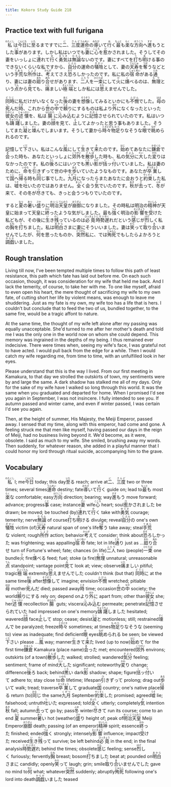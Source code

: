 ```yaml
---
title: Kokoro Study Guide 218
---
```


## Practice text with full furigana

<p>
<ruby><rb>私</rb><rt>わたくし</rt></ruby>は<ruby><rb>今日</rb><rt>こんにち</rt></ruby>に<ruby><rb>至</rb><rt>いた</rt></ruby>るまですでに<ruby><rb>二</rb><rt>に</rt></ruby>、<ruby><rb>三度</rb><rt>さんど</rt></ruby><ruby><rb>運命</rb><rt>うんめい</rt></ruby>の<ruby><rb>導</rb><rt>みちび</rt></ruby>いて<ruby><rb>行</rb><rt>ゆ</rt></ruby>く<ruby><rb>最</rb><rt>もっと</rt></ruby>も<ruby><rb>楽</rb><rt>らく</rt></ruby>な<ruby><rb>方向</rb><rt>ほうこう</rt></ruby>へ<ruby><rb>進</rb><rt>すす</rt></ruby>もうとした<ruby><rb>事</rb><rt>こと</rt></ruby>があります。しかし私はいつでも<ruby><rb>妻</rb><rt>さい</rt></ruby>に<ruby><rb>心</rb><rt>こころ</rt></ruby>を<ruby><rb>惹</rb><rt>ひ</rt></ruby>かされました。そうしてその妻をいっしょに<ruby><rb>連</rb><rt>つ</rt></ruby>れて<ruby><rb>行</rb><rt>ゆ</rt></ruby>く<ruby><rb>勇気</rb><rt>ゆうき</rt></ruby>は<ruby><rb>無論</rb><rt>むろん</rt></ruby>ないのです。妻にすべてを<ruby><rb>打</rb><rt>う</rt></ruby>ち<ruby><rb>明</rb><rt>あ</rt></ruby>ける事のできないくらいな私ですから、<ruby><rb>自分</rb><rt>じぶん</rt></ruby>の運命の<ruby><rb>犠牲</rb><rt>ぎせい</rt></ruby>として、妻の<ruby><rb>天寿</rb><rt>てんじゅ</rt></ruby>を<ruby><rb>奪</rb><rt>うば</rt></ruby>うなどという<ruby><rb>手荒</rb><rt>てあら</rt></ruby>な<ruby><rb>所作</rb><rt>しょさ</rt></ruby>は、<ruby><rb>考</rb><rt>かんが</rt></ruby>えてさえ<ruby><rb>恐</rb><rt>おそ</rt></ruby>ろしかったのです。私に私の<ruby><rb>宿命</rb><rt>しゅくめい</rt></ruby>がある<ruby><rb>通</rb><rt>とお</rt></ruby>り、妻には妻の<ruby><rb>廻</rb><rt>まわ</rt></ruby>り<ruby><rb>合</rb><rt>あわ</rt></ruby>せがあります、<ruby><rb>二人</rb><rt>ふたり</rt></ruby>を<ruby><rb>一束</rb><rt>ひとたば</rt></ruby>にして<ruby><rb>火</rb><rt>ひ</rt></ruby>に<ruby><rb>燻</rb><rt>く</rt></ruby>べるのは、<ruby><rb>無理</rb><rt>むり</rt></ruby>という<ruby><rb>点</rb><rt>てん</rt></ruby>から<ruby><rb>見</rb><rt>み</rt></ruby>ても、<ruby><rb>痛</rb><rt>いた</rt></ruby>ましい<ruby><rb>極端</rb><rt>きょくたん</rt></ruby>としか私には<ruby><rb>思</rb><rt>おも</rt></ruby>えませんでした。
</p>

<p>
<ruby><rb>同時</rb><rt>どうじ</rt></ruby>に私だけがいなくなった<ruby><rb>後</rb><rt>あと</rt></ruby>の妻を<ruby><rb>想像</rb><rt>そうぞう</rt></ruby>してみるといかにも<ruby><rb>不憫</rb><rt>ふびん</rt></ruby>でした。<ruby><rb>母</rb><rt>はは</rt></ruby>の<ruby><rb>死</rb><rt>し</rt></ruby>んだ<ruby><rb>時</rb><rt>とき</rt></ruby>、これから<ruby><rb>世</rb><rt>よ</rt></ruby>の<ruby><rb>中</rb><rt>なか</rt></ruby>で<ruby><rb>頼</rb><rt>たよ</rt></ruby>りにするものは私より<ruby><rb>外</rb><rt>ほか</rt></ruby>になくなったといった<ruby><rb>彼女</rb><rt>かのじょ</rt></ruby>の<ruby><rb>述懐</rb><rt>じゅっかい</rt></ruby>を、私は<ruby><rb>腸</rb><rt>はらわた</rt></ruby>に<ruby><rb>沁</rb><rt>し</rt></ruby>み<ruby><rb>込</rb><rt>こ</rt></ruby>むように<ruby><rb>記憶</rb><rt>きおく</rt></ruby>させられていたのです。私はいつも<ruby><rb>躊躇</rb><rt>ちゅうちょ</rt></ruby>しました。妻の<ruby><rb>顔</rb><rt>かお</rt></ruby>を見て、<ruby><rb>止</rb><rt>よ</rt></ruby>してよかったと思う事もありました。そうしてまた<ruby><rb>凝</rb><rt>じっ</rt></ruby>と<ruby><rb>竦</rb><rt>すく</rt></ruby>んでしまいます。そうして妻から<ruby><rb>時々</rb><rt>ときどき</rt></ruby><ruby><rb>物足</rb><rt>ものた</rt></ruby>りなそうな<ruby><rb>眼</rb><rt>め</rt></ruby>で<ruby><rb>眺</rb><rt>なが</rt></ruby>められるのです。
</p>

<p>
記憶して<ruby><rb>下</rb><rt>くだ</rt></ruby>さい。私はこんな<ruby><rb>風</rb><rt>ふう</rt></ruby>にして<ruby><rb>生</rb><rt>い</rt></ruby>きて<ruby><rb>来</rb><rt>き</rt></ruby>たのです。<ruby><rb>始</rb><rt>はじ</rt></ruby>めてあなたに<ruby><rb>鎌倉</rb><rt>かまくら</rt></ruby>で<ruby><rb>会</rb><rt>あ</rt></ruby>った時も、あなたといっしょに<ruby><rb>郊外</rb><rt>こうがい</rt></ruby>を<ruby><rb>散歩</rb><rt>さんぽ</rt></ruby>した時も、私の<ruby><rb>気分</rb><rt>きぶん</rt></ruby>に<ruby><rb>大</rb><rt>たい</rt></ruby>した<ruby><rb>変</rb><rt>かわ</rt></ruby>りはなかったのです。私の<ruby><rb>後</rb><rt>うし</rt></ruby>ろにはいつでも<ruby><rb>黒</rb><rt>くろ</rt></ruby>い<ruby><rb>影</rb><rt>かげ</rt></ruby>が<ruby><rb>括</rb><rt>く</rt></ruby>ッ<ruby><rb>付</rb><rt>つ</rt></ruby>いていました。私は妻のために、<ruby><rb>命</rb><rt>いのち</rt></ruby>を<ruby><rb>引</rb><rt>ひ</rt></ruby>きずって世の中を<ruby><rb>歩</rb><rt>ある</rt></ruby>いていたようなものです。あなたが<ruby><rb>卒業</rb><rt>そつぎょう</rt></ruby>して<ruby><rb>国</rb><rt>くに</rt></ruby>へ<ruby><rb>帰</rb><rt>かえ</rt></ruby>る時も<ruby><rb>同</rb><rt>おな</rt></ruby>じ事でした。<ruby><rb>九月</rb><rt>くがつ</rt></ruby>になったらまたあなたに会おうと<ruby><rb>約束</rb><rt>やくそく</rt></ruby>した私は、<ruby><rb>嘘</rb><rt>うそ</rt></ruby>を<ruby><rb>吐</rb><rt>つ</rt></ruby>いたのではありません。<ruby><rb>全</rb><rt>まった</rt></ruby>く会う<ruby><rb>気</rb><rt>き</rt></ruby>でいたのです。<ruby><rb>秋</rb><rt>あき</rt></ruby>が<ruby><rb>去</rb><rt>さ</rt></ruby>って、<ruby><rb>冬</rb><rt>ふゆ</rt></ruby>が来て、その冬が<ruby><rb>尽</rb><rt>つ</rt></ruby>きても、きっと会うつもりでいたのです。
</p>

<p>
すると<ruby><rb>夏</rb><rt>なつ</rt></ruby>の<ruby><rb>暑</rb><rt>あつ</rt></ruby>い<ruby><rb>盛</rb><rt>さか</rt></ruby>りに<ruby><rb>明治</rb><rt>めいじ</rt></ruby><ruby><rb>天皇</rb><rt>てんのう</rt></ruby>が<ruby><rb>崩御</rb><rt>ほうぎょ</rt></ruby>になりました。その時私は明治の<ruby><rb>精神</rb><rt>せいしん</rt></ruby>が天皇に始まって天皇に<ruby><rb>終</rb><rt>おわ</rt></ruby>ったような気がしました。最も<ruby><rb>強</rb><rt>つよ</rt></ruby>く明治の<ruby><rb>影響</rb><rt>えいきょう</rt></ruby>を<ruby><rb>受</rb><rt>う</rt></ruby>けた私どもが、その後に<ruby><rb>生</rb><rt>い</rt></ruby>き<ruby><rb>残</rb><rt>のこ</rt></ruby>っているのは<ruby><rb>必竟</rb><rt>ひっきょう</rt></ruby><ruby><rb>時勢</rb><rt>じせい</rt></ruby><ruby><rb>遅</rb><rt>おく</rt></ruby>れだという<ruby><rb>感</rb><rt>かん</rt></ruby>じが<ruby><rb>烈</rb><rt>はげ</rt></ruby>しく私の<ruby><rb>胸</rb><rt>むね</rt></ruby>を<ruby><rb>打</rb><rt>う</rt></ruby>ちました。私は<ruby><rb>明白</rb><rt>あから</rt></ruby>さまに妻にそういいました。妻は<ruby><rb>笑</rb><rt>わら</rt></ruby>って<ruby><rb>取</rb><rt>と</rt></ruby>り<ruby><rb>合</rb><rt>あ</rt></ruby>いませんでしたが、<ruby><rb>何</rb><rt>なに</rt></ruby>を思ったものか、<ruby><rb>突然</rb><rt>とつぜん</rt></ruby>私に、では<ruby><rb>殉死</rb><rt>じゅんし</rt></ruby>でもしたらよかろうと<ruby><rb>調戯</rb><rt>からか</rt></ruby>いました。
</p>


## Rough translation

Living till now, I've been tempted multiple times to follow this path of least resistance, this path which fate has laid out before me. On each such occasion, though, it was consideration for my wife that held me back. And I lack the temerity, of course, to take her with me. To one like myself, afraid to even open his heart, the mere thought of sacrificing my wife to my own fate, of cutting short her life by violent means, was enough to leave me shuddering. Just as my fate is my own, my wife too has a life that is hers. I couldn't but conclude that to feed the two of us, bundled together, to the same fire, would be a tragic affont to nature.

At the same time, the thought of my wife left alone after my passing was equally unacceptable. She'd turned to me after her mother's death and told me I was the only one in the world now on whom she could depend. This memory was ingrained in the depths of my being. I thus remained ever indecisive. There were times when, seeing my wife's face, I was grateful not to have acted. I would pull back from the edge for a while. Then I would catch my wife regarding me, from time to time, with an unfulfilled look in her eyes.

Please understand that this is the way I lived. From our first meeting in Kamakura, to that day we strolled the outskirts of town, my sentiments were by and large the same. A dark shadow has stalked me all of my days. Only for the sake of my wife have I walked so long through this world. It was the same when you graduated and departed for home. When I promised I'd see you again in September, I was not insincere. I fully intended to see you. If autumn passed and winter came, and even if winter passed, I was certain I'd see you again.

Then, at the height of summer, His Majesty, the Meiji Emperor, passed away. I sensed that my time, along with this emperor, had come and gone. A feeling struck me that men like myself, having passed our days in the reign of Meiji, had no business living beyond it. We'd become, as it were, obsolete. I said as much to my wife. She smiled, brushing away my words. Then suddenly, for whatever reason, she added in a playful manner that I could honor my lord through ritual suicide, accompanying him to the grave.     


## Vocabulary

<p>
<span class="vocabstudy"><ruby><rb>私</rb><rt>わたくし</rt></ruby>&nbsp;I; me</span><span class="vocabstudy"><ruby><rb>今日</rb><rt>こんにち</rt></ruby>&nbsp;today; this day</span><span class="vocabstudy"><ruby><rb>至</rb><rt>いた</rt></ruby>る&nbsp;reach; arrive at</span><span class="vocabstudy"><ruby><rb>二</rb><rt>に</rt></ruby>、<ruby><rb>三度</rb><rt>さんど</rt></ruby>&nbsp;two or three times; several times</span><span class="vocabstudy"><ruby><rb>運命</rb><rt>うんめい</rt></ruby>&nbsp;destiny; fate</span><span class="vocabstudy"><ruby><rb>導</rb><rt>みちび</rt></ruby>いて<ruby><rb>行</rb><rt>ゆ</rt></ruby>く&nbsp;guide on; lead to</span><span class="vocabstudy"><ruby><rb>最</rb><rt>もっと</rt></ruby>も&nbsp;most</span><span class="vocabstudy"><ruby><rb>楽</rb><rt>らく</rt></ruby>な&nbsp;comfortable; easy</span><span class="vocabstudy"><ruby><rb>方向</rb><rt>ほうこう</rt></ruby>&nbsp;direction; bearing; way</span><span class="vocabstudy"><ruby><rb>進</rb><rt>すす</rt></ruby>もう&nbsp;move forward; advance; progress</span><span class="vocabstudy"><ruby><rb>事</rb><rt>こと</rt></ruby>&nbsp;case; instance</span><span class="vocabstudy"><ruby><rb>妻</rb><rt>さい</rt></ruby>&nbsp;wife</span><span class="vocabstudy"><ruby><rb>心</rb><rt>こころ</rt></ruby>&nbsp;heart; soul</span><span class="vocabstudy"><ruby><rb>惹</rb><rt>ひ</rt></ruby>かされました&nbsp;be drawn; be moved; be touched (by)</span><span class="vocabstudy"><ruby><rb>連</rb><rt>つ</rt></ruby>れて<ruby><rb>行</rb><rt>ゆ</rt></ruby>く&nbsp;take with</span><span class="vocabstudy"><ruby><rb>勇気</rb><rt>ゆうき</rt></ruby>&nbsp;courage; temerity; nerve</span><span class="vocabstudy"><ruby><rb>無論</rb><rt>むろん</rt></ruby>&nbsp;of course</span><span class="vocabstudy"><ruby><rb>打</rb><rt>う</rt></ruby>ち<ruby><rb>明</rb><rt>あ</rt></ruby>ける&nbsp;divulge; reveal</span><span class="vocabstudy"><ruby><rb>自分</rb><rt>じぶん</rt></ruby>の&nbsp;one's own</span><span class="vocabstudy"><ruby><rb>犠牲</rb><rt>ぎせい</rt></ruby>&nbsp;victim (of)</span><span class="vocabstudy"><ruby><rb>天寿</rb><rt>てんじゅ</rt></ruby>&nbsp;natural span of one's life</span><span class="vocabstudy"><ruby><rb>奪</rb><rt>うば</rt></ruby>う&nbsp;take away; steal</span><span class="vocabstudy"><ruby><rb>手荒</rb><rt>てあら</rt></ruby>な&nbsp;violent; rough</span><span class="vocabstudy"><ruby><rb>所作</rb><rt>しょさ</rt></ruby>&nbsp;action; behavior</span><span class="vocabstudy"><ruby><rb>考</rb><rt>かんが</rt></ruby>えて&nbsp;consider; think about</span><span class="vocabstudy"><ruby><rb>恐</rb><rt>おそ</rt></ruby>ろしかった&nbsp;was frightening; was appalling</span><span class="vocabstudy"><ruby><rb>宿命</rb><rt>しゅくめい</rt></ruby>&nbsp;fate; lot in life</span><span class="vocabstudy"><ruby><rb>通</rb><rt>とお</rt></ruby>り&nbsp;just as ...</span><span class="vocabstudy"><ruby><rb>廻</rb><rt>まわ</rt></ruby>り<ruby><rb>合</rb><rt>あわ</rt></ruby>せ&nbsp;turn of Fortune's wheel; fate; chances (in life)</span><span class="vocabstudy"><ruby><rb>二人</rb><rt>ふたり</rt></ruby>&nbsp;two (people)</span><span class="vocabstudy"><ruby><rb>一束</rb><rt>ひとたば</rt></ruby>&nbsp;one bundle</span><span class="vocabstudy"><ruby><rb>火</rb><rt>ひ</rt></ruby>&nbsp;fire</span><span class="vocabstudy"><ruby><rb>燻</rb><rt>く</rt></ruby>べる&nbsp;feed; fuel; stoke (a fire)</span><span class="vocabstudy"><ruby><rb>無理</rb><rt>むり</rt></ruby>&nbsp;unnatural; unreasonable</span><span class="vocabstudy"><ruby><rb>点</rb><rt>てん</rt></ruby>&nbsp;standpoint; vantage point</span><span class="vocabstudy"><ruby><rb>見</rb><rt>み</rt></ruby>て&nbsp;look at; view; observe</span><span class="vocabstudy"><ruby><rb>痛</rb><rt>いた</rt></ruby>ましい&nbsp;pitiful; tragic</span><span class="vocabstudy"><ruby><rb>極端</rb><rt>きょくたん</rt></ruby>&nbsp;extremity</span><span class="vocabstudy"><ruby><rb>思</rb><rt>おも</rt></ruby>えませんでした&nbsp;couldn't think (but that)</span>
<span class="vocabstudy"><ruby><rb>同時</rb><rt>どうじ</rt></ruby>に&nbsp;at the same time</span><span class="vocabstudy"><ruby><rb>後</rb><rt>あと</rt></ruby>&nbsp;after</span><span class="vocabstudy"><ruby><rb>想像</rb><rt>そうぞう</rt></ruby>して&nbsp;imagine; envision</span><span class="vocabstudy"><ruby><rb>不憫</rb><rt>ふびん</rt></ruby>&nbsp;wretched; pitiable</span><span class="vocabstudy"><ruby><rb>母</rb><rt>はは</rt></ruby>&nbsp;mother</span><span class="vocabstudy"><ruby><rb>死</rb><rt>し</rt></ruby>んだ&nbsp;died; passed away</span><span class="vocabstudy"><ruby><rb>時</rb><rt>とき</rt></ruby>&nbsp;time; occasion</span><span class="vocabstudy"><ruby><rb>世</rb><rt>よ</rt></ruby>の<ruby><rb>中</rb><rt>なか</rt></ruby>&nbsp;society; the world</span><span class="vocabstudy"><ruby><rb>頼</rb><rt>たよ</rt></ruby>りにする&nbsp;rely on; depend on</span><span class="vocabstudy">より<ruby><rb>外</rb><rt>ほか</rt></ruby>に&nbsp;apart from; other than</span><span class="vocabstudy"><ruby><rb>彼女</rb><rt>かのじょ</rt></ruby>&nbsp;she; her</span><span class="vocabstudy"><ruby><rb>述懐</rb><rt>じゅっかい</rt></ruby>&nbsp;recollection</span><span class="vocabstudy"><ruby><rb>腸</rb><rt>はらわた</rt></ruby>&nbsp;guts; viscera</span><span class="vocabstudy"><ruby><rb>沁</rb><rt>し</rt></ruby>み<ruby><rb>込</rb><rt>こ</rt></ruby>む&nbsp;permeate; penetrate</span><span class="vocabstudy"><ruby><rb>記憶</rb><rt>きおく</rt></ruby>させられていた&nbsp;had impressed on one's memory</span><span class="vocabstudy"><ruby><rb>躊躇</rb><rt>ちゅうちょ</rt></ruby>しました&nbsp;hesitated; wavered</span><span class="vocabstudy"><ruby><rb>顔</rb><rt>かお</rt></ruby>&nbsp;face</span><span class="vocabstudy"><ruby><rb>止</rb><rt>よ</rt></ruby>して&nbsp;stop; cease; desist</span><span class="vocabstudy"><ruby><rb>凝</rb><rt>じっ</rt></ruby>と&nbsp;motionless; still; restrained</span><span class="vocabstudy"><ruby><rb>竦</rb><rt>すく</rt></ruby>んで&nbsp;be paralyzed; freeze</span><span class="vocabstudy"><ruby><rb>時々</rb><rt>ときどき</rt></ruby>&nbsp;sometimes; at times</span><span class="vocabstudy"><ruby><rb>物足</rb><rt>ものた</rt></ruby>りなそうな&nbsp;(seeming to) view as inadequate; find deficient</span><span class="vocabstudy"><ruby><rb>眼</rb><rt>め</rt></ruby>&nbsp;eyes</span><span class="vocabstudy"><ruby><rb>眺</rb><rt>なが</rt></ruby>められる&nbsp;be seen; be viewed</span>
<span class="vocabstudy"><ruby><rb>下</rb><rt>くだ</rt></ruby>さい&nbsp;please ...</span><span class="vocabstudy"><ruby><rb>風</rb><rt>ふう</rt></ruby>&nbsp;way; manner</span><span class="vocabstudy"><ruby><rb>生</rb><rt>い</rt></ruby>きて<ruby><rb>来</rb><rt>き</rt></ruby>た&nbsp;lived (up to now)</span><span class="vocabstudy"><ruby><rb>始</rb><rt>はじ</rt></ruby>めて&nbsp;for the first time</span><span class="vocabstudy"><ruby><rb>鎌倉</rb><rt>かまくら</rt></ruby>&nbsp;Kamakura (place name)</span><span class="vocabstudy"><ruby><rb>会</rb><rt>あ</rt></ruby>った&nbsp;met; encountered</span><span class="vocabstudy"><ruby><rb>郊外</rb><rt>こうがい</rt></ruby>&nbsp;environs; outskirts (of a town)</span><span class="vocabstudy"><ruby><rb>散歩</rb><rt>さんぽ</rt></ruby>した&nbsp;walked; strolled; wandered</span><span class="vocabstudy"><ruby><rb>気分</rb><rt>きぶん</rt></ruby>&nbsp;feeling; sentiment; frame of mind</span><span class="vocabstudy"><ruby><rb>大</rb><rt>たい</rt></ruby>した&nbsp;significant; noteworthy</span><span class="vocabstudy"><ruby><rb>変</rb><rt>かわ</rt></ruby>り&nbsp;change; difference</span><span class="vocabstudy"><ruby><rb>後</rb><rt>うし</rt></ruby>ろ&nbsp;back; behind</span><span class="vocabstudy"><ruby><rb>黒</rb><rt>くろ</rt></ruby>い&nbsp;dark</span><span class="vocabstudy"><ruby><rb>影</rb><rt>かげ</rt></ruby>&nbsp;shadow; shape; figure</span><span class="vocabstudy"><ruby><rb>括</rb><rt>く</rt></ruby>ッ<ruby><rb>付</rb><rt>つ</rt></ruby>いて&nbsp;adhere to; stay close to</span><span class="vocabstudy"><ruby><rb>命</rb><rt>いのち</rt></ruby>&nbsp;lifetime; lifespan</span><span class="vocabstudy"><ruby><rb>引</rb><rt>ひ</rt></ruby>きずって&nbsp;prolong; drag out</span><span class="vocabstudy"><ruby><rb>歩</rb><rt>ある</rt></ruby>いて&nbsp;walk; tread; traverse</span><span class="vocabstudy"><ruby><rb>卒業</rb><rt>そつぎょう</rt></ruby>して&nbsp;graduate</span><span class="vocabstudy"><ruby><rb>国</rb><rt>くに</rt></ruby>&nbsp;country; one's native place</span><span class="vocabstudy"><ruby><rb>帰</rb><rt>かえ</rt></ruby>る&nbsp;return (to)</span><span class="vocabstudy"><ruby><rb>同</rb><rt>おな</rt></ruby>じ&nbsp;the same</span><span class="vocabstudy"><ruby><rb>九月</rb><rt>くがつ</rt></ruby>&nbsp;September</span><span class="vocabstudy"><ruby><rb>約束</rb><rt>やくそく</rt></ruby>した&nbsp;promised; agreed</span><span class="vocabstudy"><ruby><rb>嘘</rb><rt>うそ</rt></ruby>&nbsp;lie; falsehood; untruth</span><span class="vocabstudy"><ruby><rb>吐</rb><rt>つ</rt></ruby>いた&nbsp;expressed; told</span><span class="vocabstudy"><ruby><rb>全</rb><rt>まった</rt></ruby>く&nbsp;utterly; completely</span><span class="vocabstudy"><ruby><rb>気</rb><rt>き</rt></ruby>&nbsp;intention</span><span class="vocabstudy"><ruby><rb>秋</rb><rt>あき</rt></ruby>&nbsp;fall; autumn</span><span class="vocabstudy"><ruby><rb>去</rb><rt>さ</rt></ruby>って&nbsp;go by; pass</span><span class="vocabstudy"><ruby><rb>冬</rb><rt>ふゆ</rt></ruby>&nbsp;winter</span><span class="vocabstudy"><ruby><rb>尽</rb><rt>つ</rt></ruby>きて&nbsp;run its course; come to an end</span>
<span class="vocabstudy"><ruby><rb>夏</rb><rt>なつ</rt></ruby>&nbsp;summer</span><span class="vocabstudy"><ruby><rb>暑</rb><rt>あつ</rt></ruby>い&nbsp;hot (weather)</span><span class="vocabstudy"><ruby><rb>盛</rb><rt>さか</rt></ruby>り&nbsp;height of; peak of</span><span class="vocabstudy"><ruby><rb>明治</rb><rt>めいじ</rt></ruby><ruby><rb>天皇</rb><rt>てんのう</rt></ruby>&nbsp;Meiji Emperor</span><span class="vocabstudy"><ruby><rb>崩御</rb><rt>ほうぎょ</rt></ruby>&nbsp;death; passing (of an emperor)</span><span class="vocabstudy"><ruby><rb>精神</rb><rt>せいしん</rt></ruby>&nbsp;spirit; essence</span><span class="vocabstudy"><ruby><rb>終</rb><rt>おわ</rt></ruby>った&nbsp;finished; ended</span><span class="vocabstudy"><ruby><rb>強</rb><rt>つよ</rt></ruby>く&nbsp;strongly; intensely</span><span class="vocabstudy"><ruby><rb>影響</rb><rt>えいきょう</rt></ruby>&nbsp;influence; impact</span><span class="vocabstudy"><ruby><rb>受</rb><rt>う</rt></ruby>けた&nbsp;received</span><span class="vocabstudy"><ruby><rb>生</rb><rt>い</rt></ruby>き<ruby><rb>残</rb><rt>のこ</rt></ruby>って&nbsp;survive; be left behind</span><span class="vocabstudy"><ruby><rb>必竟</rb><rt>ひっきょう</rt></ruby>&nbsp;in the end; in the final analysis</span><span class="vocabstudy"><ruby><rb>時勢</rb><rt>じせい</rt></ruby><ruby><rb>遅</rb><rt>おく</rt></ruby>れ&nbsp;behind the times; obsolete</span><span class="vocabstudy"><ruby><rb>感</rb><rt>かん</rt></ruby>じ&nbsp;feeling; sense</span><span class="vocabstudy"><ruby><rb>烈</rb><rt>はげ</rt></ruby>しく&nbsp;furiously; fervently</span><span class="vocabstudy"><ruby><rb>胸</rb><rt>むね</rt></ruby>&nbsp;breast; bosom</span><span class="vocabstudy"><ruby><rb>打</rb><rt>う</rt></ruby>ちました&nbsp;beat at; pounded on</span><span class="vocabstudy"><ruby><rb>明白</rb><rt>あから</rt></ruby>さまに&nbsp;candidly; openly</span><span class="vocabstudy"><ruby><rb>笑</rb><rt>わら</rt></ruby>って&nbsp;laugh; grin; smile</span><span class="vocabstudy"><ruby><rb>取</rb><rt>と</rt></ruby>り<ruby><rb>合</rb><rt>あ</rt></ruby>いませんでした&nbsp;gave no mind to</span><span class="vocabstudy"><ruby><rb>何</rb><rt>なに</rt></ruby>&nbsp;what; whatever</span><span class="vocabstudy"><ruby><rb>突然</rb><rt>とつぜん</rt></ruby>&nbsp;suddenly; abruptly</span><span class="vocabstudy"><ruby><rb>殉死</rb><rt>じゅんし</rt></ruby>&nbsp;following one's lord into death</span><span class="vocabstudy"><ruby><rb>調戯</rb><rt>からか</rt></ruby>いました&nbsp;teased</span>
</p>
